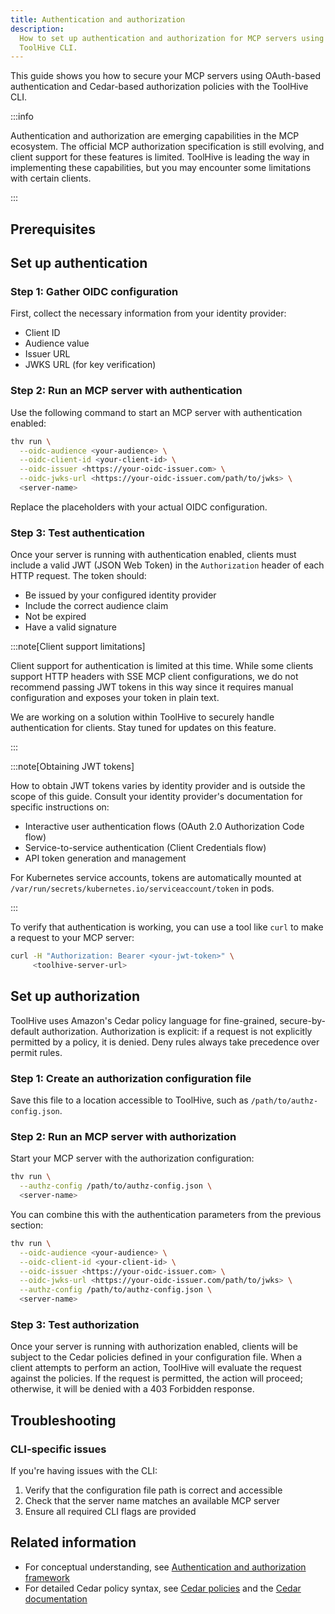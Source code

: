 ```yaml
---
title: Authentication and authorization
description:
  How to set up authentication and authorization for MCP servers using the
  ToolHive CLI.
---
```



This guide shows you how to secure your MCP servers using OAuth-based
authentication and Cedar-based authorization policies with the ToolHive CLI.

:::info

Authentication and authorization are emerging capabilities in the MCP ecosystem.
The official MCP authorization specification is still evolving, and client
support for these features is limited. ToolHive is leading the way in
implementing these capabilities, but you may encounter some limitations with
certain clients.

:::

## Prerequisites

<OidcPrerequisites />

## Set up authentication

### Step 1: Gather OIDC configuration

First, collect the necessary information from your identity provider:

- Client ID
- Audience value
- Issuer URL
- JWKS URL (for key verification)

### Step 2: Run an MCP server with authentication

Use the following command to start an MCP server with authentication enabled:

```bash
thv run \
  --oidc-audience <your-audience> \
  --oidc-client-id <your-client-id> \
  --oidc-issuer <https://your-oidc-issuer.com> \
  --oidc-jwks-url <https://your-oidc-issuer.com/path/to/jwks> \
  <server-name>
```

Replace the placeholders with your actual OIDC configuration.

### Step 3: Test authentication

Once your server is running with authentication enabled, clients must include a
valid JWT (JSON Web Token) in the `Authorization` header of each HTTP request.
The token should:

- Be issued by your configured identity provider
- Include the correct audience claim
- Not be expired
- Have a valid signature

:::note[Client support limitations]

Client support for authentication is limited at this time. While some clients
support HTTP headers with SSE MCP client configurations, we do not recommend
passing JWT tokens in this way since it requires manual configuration and
exposes your token in plain text.

We are working on a solution within ToolHive to securely handle authentication
for clients. Stay tuned for updates on this feature.

:::

:::note[Obtaining JWT tokens]

How to obtain JWT tokens varies by identity provider and is outside the scope of
this guide. Consult your identity provider's documentation for specific
instructions on:

- Interactive user authentication flows (OAuth 2.0 Authorization Code flow)
- Service-to-service authentication (Client Credentials flow)
- API token generation and management

For Kubernetes service accounts, tokens are automatically mounted at
`/var/run/secrets/kubernetes.io/serviceaccount/token` in pods.

:::

To verify that authentication is working, you can use a tool like `curl` to make
a request to your MCP server:

```bash
curl -H "Authorization: Bearer <your-jwt-token>" \
     <toolhive-server-url>
```

## Set up authorization

ToolHive uses Amazon's Cedar policy language for fine-grained, secure-by-default
authorization. Authorization is explicit: if a request is not explicitly
permitted by a policy, it is denied. Deny rules always take precedence over
permit rules.

### Step 1: Create an authorization configuration file

<BasicCedarConfig />

Save this file to a location accessible to ToolHive, such as
`/path/to/authz-config.json`.

### Step 2: Run an MCP server with authorization

Start your MCP server with the authorization configuration:

```bash
thv run \
  --authz-config /path/to/authz-config.json \
  <server-name>
```

You can combine this with the authentication parameters from the previous
section:

```bash
thv run \
  --oidc-audience <your-audience> \
  --oidc-client-id <your-client-id> \
  --oidc-issuer <https://your-oidc-issuer.com> \
  --oidc-jwks-url <https://your-oidc-issuer.com/path/to/jwks> \
  --authz-config /path/to/authz-config.json \
  <server-name>
```

### Step 3: Test authorization

Once your server is running with authorization enabled, clients will be subject
to the Cedar policies defined in your configuration file. When a client attempts
to perform an action, ToolHive will evaluate the request against the policies.
If the request is permitted, the action will proceed; otherwise, it will be
denied with a 403 Forbidden response.

## Troubleshooting

<AuthTroubleshooting />

### CLI-specific issues

If you're having issues with the CLI:

1. Verify that the configuration file path is correct and accessible
2. Check that the server name matches an available MCP server
3. Ensure all required CLI flags are provided

## Related information

- For conceptual understanding, see
  [Authentication and authorization framework](../concepts/auth-framework.mdx)
- For detailed Cedar policy syntax, see
  [Cedar policies](../concepts/cedar-policies.mdx) and the
  [Cedar documentation](https://docs.cedarpolicy.com/)
